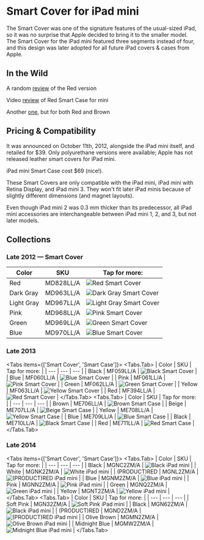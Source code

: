 
# Smart Cover for iPad mini

The Smart Cover was one of the signature features of the usual-sized iPad, so it was no surprise that Apple decided to bring it to the smaller model. The Smart Cover for the iPad mini featured three segments instead of four, and this design was later adopted for all future iPad covers & cases from Apple.

## In the Wild

A random [review](http://isource.com/2012/11/05/ipad-mini-smart-cover-review/) of the Red version

Video [review](https://youtu.be/Ca2IMc3scPo) of Red Smart Case for mini

Another [one](https://youtu.be/ybauZRR9snM), but for both Red and Brown

## Pricing & Compatibility

It was announced on October 11th, 2012, alongside the iPad mini itself, and retailed for \$39. Only polyurethane versions were available; Apple has not released leather smart covers for iPad mini.

iPad mini Smart Case cost \$69 (nice!).

These Smart Covers are only compatible with the iPad mini, iPad mini with Retina Display, and iPad mini 3. They won't fit later iPad minis because of slightly different dimensions (and magnet layouts).

Even though iPad mini 2 was 0.3 mm thicker than its predecessor, all iPad mini accessories are interchangeable between iPad mini 1, 2, and 3, but not later models.

## Collections

### Late 2012 — Smart Cover

| Color | SKU | Tap for more: |
| --- | --- | --- |
| Red | MD828<wbr/>LL/A | <Link href="/ancient/ipad-mini/MD828"><img src="https://cloudfront.everycase.org/everypreview/MD828.webp" alt="Red Smart Cover"/></Link> |
| Dark Gray | MD963<wbr/>LL/A | <Link href="/ancient/ipad-mini/MD963"><img src="https://cloudfront.everycase.org/everypreview/MD963.webp" alt="Dark Gray Smart Cover"/></Link> |
| Light Gray | MD967<wbr/>LL/A | <Link href="/ancient/ipad-mini/MD967"><img src="https://cloudfront.everycase.org/everypreview/MD967.webp" alt="Light Gray Smart Cover"/></Link> |
| Pink | MD968<wbr/>LL/A | <Link href="/ancient/ipad-mini/MD968"><img src="https://cloudfront.everycase.org/everypreview/MD968.webp" alt="Pink Smart Cover"/></Link> |
| Green | MD969<wbr/>LL/A | <Link href="/ancient/ipad-mini/MD969"><img src="https://cloudfront.everycase.org/everypreview/MD969.webp" alt="Green Smart Cover"/></Link> |
| Blue | MD970<wbr/>LL/A | <Link href="/ancient/ipad-mini/MD970"><img src="https://cloudfront.everycase.org/everypreview/MD970.webp" alt="Blue Smart Cover"/></Link> |

### Late 2013

<Tabs items={['Smart Cover', 'Smart Case']}>
  <Tabs.Tab>
| Color | SKU | Tap for more: |
| --- | --- | --- |
| Black | MF059<wbr/>LL/A | <Link href="/ancient/ipad-mini/MF059"><img src="https://cloudfront.everycase.org/everypreview/MF059.webp" alt="Black Smart Cover"/></Link> |
| Blue | MF060<wbr/>LL/A | <Link href="/ancient/ipad-mini/MF060"><img src="https://cloudfront.everycase.org/everypreview/MF060.webp" alt="Blue Smart Cover"/></Link> |
| Pink | MF061<wbr/>LL/A | <Link href="/ancient/ipad-mini/MF061"><img src="https://cloudfront.everycase.org/everypreview/MF061.webp" alt="Pink Smart Cover"/></Link> |
| Green | MF062<wbr/>LL/A | <Link href="/ancient/ipad-mini/MF062"><img src="https://cloudfront.everycase.org/everypreview/MF062.webp" alt="Green Smart Cover"/></Link> |
| Yellow | MF063<wbr/>LL/A | <Link href="/ancient/ipad-mini/MF063"><img src="https://cloudfront.everycase.org/everypreview/MF063.webp" alt="Yellow Smart Cover"/></Link> |
| Red | MF394<wbr/>LL/A | <Link href="/ancient/ipad-mini/MF394"><img src="https://cloudfront.everycase.org/everypreview/MF394.webp" alt="Red Smart Cover"/></Link> |
  </Tabs.Tab>
  <Tabs.Tab>
| Color | SKU | Tap for more: |
| --- | --- | --- |
| Brown | ME706<wbr/>LL/A | <Link href="/ancient/ipad-mini/ME706"><img src="https://cloudfront.everycase.org/everypreview/ME706.webp" alt="Brown Smart Case"/></Link> |
| Beige | ME707<wbr/>LL/A | <Link href="/ancient/ipad-mini/ME707"><img src="https://cloudfront.everycase.org/everypreview/ME707.webp" alt="Beige Smart Case"/></Link> |
| Yellow | ME708<wbr/>LL/A | <Link href="/ancient/ipad-mini/ME708"><img src="https://cloudfront.everycase.org/everypreview/ME708.webp" alt="Yellow Smart Case"/></Link> |
| Blue | ME709<wbr/>LL/A | <Link href="/ancient/ipad-mini/ME709"><img src="https://cloudfront.everycase.org/everypreview/ME709.webp" alt="Blue Smart Case"/></Link> |
| Black | ME710<wbr/>LL/A | <Link href="/ancient/ipad-mini/ME710"><img src="https://cloudfront.everycase.org/everypreview/ME710.webp" alt="Black Smart Case"/></Link> |
| Red | ME711<wbr/>LL/A | <Link href="/ancient/ipad-mini/ME711"><img src="https://cloudfront.everycase.org/everypreview/ME711.webp" alt="Red Smart Case"/></Link> |
  </Tabs.Tab>
</Tabs>

### Late 2014

<Tabs items={['Smart Cover', 'Smart Case']}>
  <Tabs.Tab>
| Color | SKU | Tap for more: |
| --- | --- | --- |
| Black | MGNC2<wbr/>ZM/A | <Link href="/ancient/ipad-mini/MGNC2"><img src="https://cloudfront.everycase.org/everypreview/MGNC2.webp" alt="Black iPad mini"/></Link> |
| White | MGNK2<wbr/>ZM/A | <Link href="/ancient/ipad-mini/MGNK2"><img src="https://cloudfront.everycase.org/everypreview/MGNK2.webp" alt="White iPad mini"/></Link> |
| (PRODUCT)RED | MGNL2<wbr/>ZM/A | <Link href="/ancient/ipad-mini/MGNL2"><img src="https://cloudfront.everycase.org/everypreview/MGNL2.webp" alt="(PRODUCT)RED iPad mini"/></Link> |
| Blue | MGNM2<wbr/>ZM/A | <Link href="/ancient/ipad-mini/MGNM2"><img src="https://cloudfront.everycase.org/everypreview/MGNM2.webp" alt="Blue iPad mini"/></Link> |
| Pink | MGNN2<wbr/>ZM/A | <Link href="/ancient/ipad-mini/MGNN2"><img src="https://cloudfront.everycase.org/everypreview/MGNN2.webp" alt="Pink iPad mini"/></Link> |
| Green | MGNQ2<wbr/>ZM/A | <Link href="/ancient/ipad-mini/MGNQ2"><img src="https://cloudfront.everycase.org/everypreview/MGNQ2.webp" alt="Green iPad mini"/></Link> |
| Yellow | MGNT2<wbr/>ZM/A | <Link href="/ancient/ipad-mini/MGNT2"><img src="https://cloudfront.everycase.org/everypreview/MGNT2.webp" alt="Yellow iPad mini"/></Link> |
  </Tabs.Tab>
  <Tabs.Tab>
| Color | SKU | Tap for more: |
| --- | --- | --- |
| Soft Pink | MGN32<wbr/>ZM/A | <Link href="/ancient/ipad-mini/MGN32"><img src="https://cloudfront.everycase.org/everypreview/MGN32.webp" alt="Soft Pink iPad mini"/></Link> |
| Black | MGN62<wbr/>ZM/A | <Link href="/ancient/ipad-mini/MGN62"><img src="https://cloudfront.everycase.org/everypreview/MGN62.webp" alt="Black iPad mini"/></Link> |
| (PRODUCT)RED | MGND2<wbr/>ZM/A | <Link href="/ancient/ipad-mini/MGND2"><img src="https://cloudfront.everycase.org/everypreview/MGND2.webp" alt="(PRODUCT)RED iPad mini"/></Link> |
| Olive Brown | MGMN2<wbr/>ZM/A | <Link href="/ancient/ipad-mini/MGMN2"><img src="https://cloudfront.everycase.org/everypreview/MGMN2.webp" alt="Olive Brown iPad mini"/></Link> |
| Midnight Blue | MGMW2<wbr/>ZM/A | <Link href="/ancient/ipad-mini/MGMW2"><img src="https://cloudfront.everycase.org/everypreview/MGMW2.webp" alt="Midnight Blue iPad mini"/></Link> |
  </Tabs.Tab>
</Tabs>
